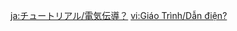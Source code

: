 {{Tutorial
|title    = Electric Conduction?
|subtitle = Exploration Knowledge
|type     = Adventure
|icon     = Icon Tutorial Combat.png
|about    = Electro Current Puzzle
|image1   = Tutorial Adventure Electric Conduction 1.png
|text1    = In some places, you will find this mysterious combo of mechanisms: the Discharge Stone and the Cumulation Stone. The former shoots a harmless electric current at characters and monsters {{Color|help|affected by Electro}} while the latter absorbs the electrical energy from the Discharge Stone. Sometimes you will also find Relay Stones, which conduct the current released by Discharge Stones.
|image2   = Tutorial Adventure Electric Conduction 2.png
|text2    = Subtle differences between Cumulation Stones may affect the quantity of current they require.
|sort     = 6117
}}

[[ja:チュートリアル/電気伝導？]]
[[vi:Giáo Trình/Dẫn điện?]]